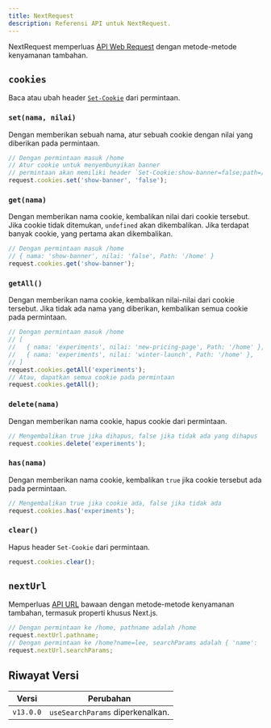 ```yaml
---
title: NextRequest
description: Referensi API untuk NextRequest.
---
```


NextRequest memperluas [API Web Request](https://developer.mozilla.org/docs/Web/API/Request) dengan metode-metode kenyamanan tambahan.

## `cookies`

Baca atau ubah header [`Set-Cookie`](https://developer.mozilla.org/docs/Web/HTTP/Headers/Set-Cookie) dari permintaan.

### `set(nama, nilai)`

Dengan memberikan sebuah nama, atur sebuah cookie dengan nilai yang diberikan pada permintaan.

```ts
// Dengan permintaan masuk /home
// Atur cookie untuk menyembunyikan banner
// permintaan akan memiliki header `Set-Cookie:show-banner=false;path=/home`
request.cookies.set('show-banner', 'false');
```

### `get(nama)`

Dengan memberikan nama cookie, kembalikan nilai dari cookie tersebut. Jika cookie tidak ditemukan, `undefined` akan dikembalikan. Jika terdapat banyak cookie, yang pertama akan dikembalikan.

```ts
// Dengan permintaan masuk /home
// { nama: 'show-banner', nilai: 'false', Path: '/home' }
request.cookies.get('show-banner');
```

### `getAll()`

Dengan memberikan nama cookie, kembalikan nilai-nilai dari cookie tersebut. Jika tidak ada nama yang diberikan, kembalikan semua cookie pada permintaan.

```ts
// Dengan permintaan masuk /home
// [
//   { nama: 'experiments', nilai: 'new-pricing-page', Path: '/home' },
//   { nama: 'experiments', nilai: 'winter-launch', Path: '/home' },
// ]
request.cookies.getAll('experiments');
// Atau, dapatkan semua cookie pada permintaan
request.cookies.getAll();
```

### `delete(nama)`

Dengan memberikan nama cookie, hapus cookie dari permintaan.

```ts
// Mengembalikan true jika dihapus, false jika tidak ada yang dihapus
request.cookies.delete('experiments');
```

### `has(nama)`

Dengan memberikan nama cookie, kembalikan `true` jika cookie tersebut ada pada permintaan.

```ts
// Mengembalikan true jika cookie ada, false jika tidak ada
request.cookies.has('experiments');
```

### `clear()`

Hapus header `Set-Cookie` dari permintaan.

```ts
request.cookies.clear();
```

## `nextUrl`

Memperluas [API URL](https://developer.mozilla.org/docs/Web/API/URL) bawaan dengan metode-metode kenyamanan tambahan, termasuk properti khusus Next.js.

```ts
// Dengan permintaan ke /home, pathname adalah /home
request.nextUrl.pathname;
// Dengan permintaan ke /home?name=lee, searchParams adalah { 'name': 'lee' }
request.nextUrl.searchParams;
```

## Riwayat Versi

| Versi     | Perubahan                        |
| --------- | -------------------------------- |
| `v13.0.0` | `useSearchParams` diperkenalkan. |
